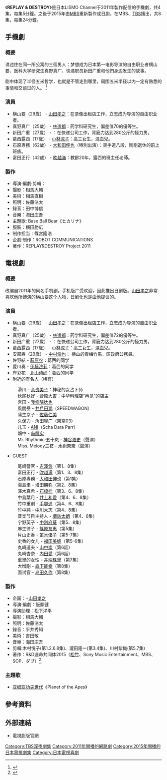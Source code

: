 《'''REPLAY & DESTROY'''》是日本LISMO Channel于2011年製作配信的手機劇，共4集，每集5分鐘。之後于2015年由[[每日放送|MBS]]重新製作成日劇，在MBS、[[TBS電視台|TBS]]播出，共8集，每集24分鐘。

== 手機劇 ==
{{電視節目資訊框
| 名稱       = REPLAY & DESTROY
| 原名       = 
| 圖片       = 
| 類型       =  
| 原創       = 
| 導演       = {{link-ja|飯冢健|飯塚健}}
| 編劇       = 
| 演出       = [[山田孝之|山田孝之]]
| 主題曲     = 
| 插曲 = 
| 國家       = {{JPN}}
| 地區       = 
| 語言       = [[日語|日語]]
| 季數       = 
| 集數       = 4 
| 標語       =
| 配樂       =
| 製作人     = 
| 製作公司   = 
| 外景       = 
| 每集長     = 5分鐘
| 首播國家   =
| 頻道       = LISMO Channel
| 電視網     = 
| 音訊制式   = 
| 開始       = 2011年11月4日
| 結束       = 11月25日
| 中國大陸名稱 = 
| 台灣名稱     =
| 港澳名稱     = 
| 馬新名稱     = 
| 官方網站   = 
| imdb_id    = 
}}

=== 概要 ===
讲述住在同一所公寓的三個男人：梦想成为日本第一电影导演的自由职业者横山要、医科大学研究生真野真广、快递职员新田广重和他們身边发生的故事。

剧中体现了半径五米哲学，也就是不管走到哪里，周围五米半径以内一定有熟悉的事情和交谈过的人。
<ref>{{Cite web |url=http://ent.taiwan.cn/list/201504/t20150420_9619011.htm |title=山田孝之主演日剧与饭冢健导演孕妻合作 |accessdate=2017-04-03 |archive-date=2017-04-04 |archive-url=https://web.archive.org/web/20170404043244/http://ent.taiwan.cn/list/201504/t20150420_9619011.htm |dead-url=no }}</ref>

=== 演員 ===
* 横山要（29歲） - [[山田孝之|山田孝之]]：在录像出租店工作，立志成为导演的自由职业者。
* 真野真广（25歲） - [[林遣都|林遣都]]：药学科研究生，偏差值70的優等生。
* 新田广重（27歲） - {{link-ja|阿部進之介|阿部進之介}}：在快递公司工作，背筋力达到280公斤的怪力男。
* 葛西露西（17歲） - [[小林涼子|小林涼子]]：高三女生，混血兒。
* 石原専務（62歲） - [[大和田伸也|大和田伸也]]（特別出演）：空手道八段，剛剛退休的前上班族。
* 富田正行（42歲） - [[吹越滿|吹越滿]]：教齡20年，露西的班主任老師。

=== 製作 ===
*導演·編劇·剪輯：{{link-ja|飯冢健|飯塚健}}
*撮影：相馬大輔
*美術：相馬直樹
*照明：佐藤浩太
*録音：田中博信
*音樂：海田庄吾
*主題歌: Base Ball Bear《ヒカリナ》
*服裝：横田勝広
*制作担当：篠宮隆浩
*企劃·制作：ROBOT COMMUNICATIONS
*著作：REPLAY&DESTROY Project 2011
== 電視劇 ==
{{電視節目資訊框
| 名稱       = REPLAY & DESTROY
| 原名       = 
| 圖片       = 
| 類型       =  
| 原創       = 
| 導演       = {{link-ja|飯冢健|飯塚健}}
| 編劇       = 
| 演出       = [[山田孝之|山田孝之]]
| 主題曲     = 
| 插曲 = 
| 國家       = {{JPN}}
| 地區       = 
| 語言       = [[日語|日語]]
| 季數       = 
| 集數       = 8
| 標語       =
| 配樂       =
| 製作人     = 
| 製作公司   = 
| 外景       = 
| 每集長     = 24分鐘（不含廣告）
| 首播國家   =
| 頻道       = [[每日放送|MBS]]、[[TBS電視台|TBS]]
| 電視網     = 
| 音訊制式   = 
| 開始       = 2015年4月27日
| 結束       = 6月15日
| 中國大陸名稱 = 
| 台灣名稱     =
| 港澳名稱     = 
| 馬新名稱     = 
| 官方網站   = http://replay-destroy.com/
| imdb_id    = 4594838
}}
=== 概要 ===
改编自2011年的同名手机剧。手机版广受欢迎，因此推出日剧版。[[山田孝之|山田孝之]]非常喜欢他所飾演的横山要这个人物，日剧化也是由他提议的。

=== 演員 ===
* 横山要（29歲） - [[山田孝之|山田孝之]]：在录像出租店工作，立志成为导演的自由职业者。
* 真野真广（25歲） - [[林遣都|林遣都]]：药学科研究生，偏差值72的優等生。
* 新田广重（27歲） - {{link-ja|阿部進之介|阿部進之介}}：在快递公司工作，背筋力达到280公斤的怪力男。
* 葛西露西（17歲） - [[小林涼子|小林涼子]]：高三女生，混血兒。
* 安部寿（29歲） - [[中村倫也|中村倫也]]： 横山的青梅竹馬，区政府公務員。
* 佐野結 - [[萩原农|萩原农]]：葛西的同学
* 愛川奏  - [[伊藤沙莉|伊藤沙莉]]：葛西的同学
* 岸彩花 - [[北山诗织|北山诗织]]：葛西的同学
* 附近的有名人（稀有）
: 滑川 - [[余贵美子|余贵美子]]：神秘的女占卜师
: 秋尾秋好 - [[菅原大吉|菅原大吉]]：中华料理店“再见”的店主
: 宫田 - [[我修院达也|我修院达也]]
: 風間岳 - [[井戶田潤|井戶田潤]]（SPEEDWAGON）
: 蒲生京子 - [[佐藤仁美|佐藤仁美]]
: 久保力 - [[角田晃广|角田晃广]]（東京03）
: 儿玉 - [[ANI|ANI]]（Scha Dara Parr）
: 畑中 - [[鸟肌实|鸟肌实]]
: Mr. Rhythmic·五十岚 - [[神谷浩史|神谷浩史]]（聲演）
: Miss. Melody三枝 - [[水树奈奈|水树奈奈]]（聲演）
* GUEST
: 尾崎警官 - [[吉澤悠|吉澤悠]]（第1、8集）
: 富田正行 - [[吹越满|吹越满]]（第1、3、8集）
: 石原専務 - [[大和田伸也|大和田伸也]]（第1集）
: 湯島圭 - [[増田朋弥|増田朋弥]]（第2、8集）
: 澤木真希 - [[石橋桂|石橋桂]]（第3、6、8集）
: 中島葉月 - [[井上和香|井上和香]]（第4、6、8集）
: 竹中重則 - [[手塚通|手塚通]]（第4、6、8集）
: 竹中純 - [[中川大志|中川大志]]（第4、8集）
: 音楽节目主持人 - [[諏訪太朗|諏訪太朗]]（第4、6集）
: 宇野英子 - [[中別府葵|中別府葵]]（第5、8集）
: 麻生律子 - [[篠原友惠|篠原友惠]]（第5集）
: 片山史香 - [[笛木優子|笛木優子]]（第5-7集）
: 史香的女儿 - [[福田美姫|福田美姫]]（第5-6集）
: 丸崎道夫 - [[山中崇|山中崇]]（第6話）
: 丸崎杏奈 - [[内田愛|内田愛]]（第6話）
: 車里的女性 - [[井端珠里|井端珠里]]（第7集）
: 大增剛 - [[森下能幸|森下能幸]]（第8集）
: 面试官 - [[岛田久作|岛田久作]]（第8集）

=== 製作 ===
*企画：{{link-ja|飯冢健|飯塚健}}+[[山田孝之|山田孝之]]
*導演·編劇：飯冢健
*導演助理：松下洋平
*撮影：相馬大輔
*照明：佐藤浩太
*録音：平井秀知
*美術：吉田敬
*音樂：海田庄吾
*剪輯:木村悦子(第1.2.6.8集)、瀧田隆一(第3.4集)、川村紫織(第5.7集)
*著作：R&D運命共同体2015（[[松竹|松竹]]、Sony Music Entertainment、MBS、SOP、ダブ）<ref>{{Cite web |url=http://replay-destroy.com/staff.html |title=官方網站Staff |accessdate=2017-04-03 |archive-date=2017-01-29 |archive-url=https://web.archive.org/web/20170129080900/http://replay-destroy.com/staff.html |dead-url=no }}</ref>

=== 主題歌 ===
*[[亚细亚功夫世代|亚细亚功夫世代]]《Planet of the Apes》

== 參考資料 ==
<references/>

== 外部連結 ==
* {{official|http://replay-destroy.com/}} 電視劇版官網

[[Category:TBS深夜劇集|Category:TBS深夜劇集]]
[[Category:2011年開播的網路劇|Category:2011年開播的網路劇]]
[[Category:2015年開播的日本電視劇集|Category:2015年開播的日本電視劇集]]
[[Category:日本電視喜劇|Category:日本電視喜劇]]